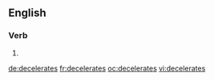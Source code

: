 ==English==

===Verb===
{{head|en}}

# {{en-third-person singular of|decelerate}}

[[de:decelerates]]
[[fr:decelerates]]
[[oc:decelerates]]
[[vi:decelerates]]